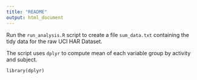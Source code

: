 ```yaml
---
title: "README"
output: html_document
---
```


Run the `run_analysis.R` script to create a file `sum_data.txt` containing the tidy data for the raw UCI HAR Dataset.

The script uses `dplyr` to compute mean of each variable group by activity and subject. 

```
library(dplyr)
```